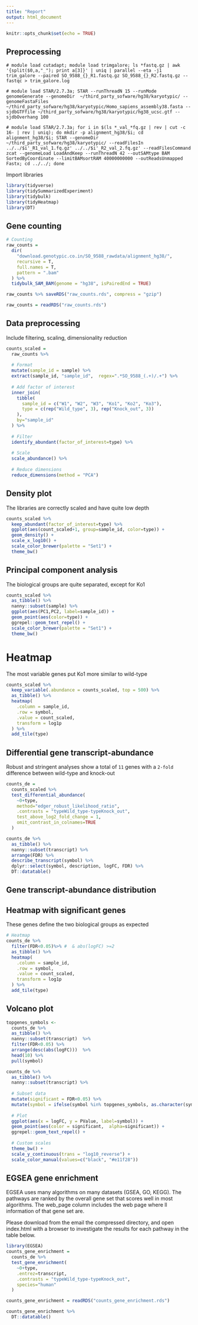 ```yaml
---
title: "Report"
output: html_document
---
```


```r
knitr::opts_chunk$set(echo = TRUE)
```

## Preprocessing

```mapping
# module load cutadapt; module load trimgalore; ls *fastq.gz | awk '{split($0,a,"_"); print a[3]}' | uniq | parallel --eta -j1 trim_galore --paired SO_9588_{}_R1.fastq.gz SO_9588_{}_R2.fastq.gz --fastqc > trim_galore.log

# module load STAR/2.7.3a; STAR --runThreadN 15 --runMode genomeGenerate --genomeDir  ~/third_party_sofware/hg38/karyotypic/ --genomeFastaFiles ~/third_party_sofware/hg38/karyotypic/Homo_sapiens_assembly38.fasta --sjdbGTFfile ~/third_party_sofware/hg38/karyotypic/hg38_ucsc.gtf --sjdbOverhang 100

# module load STAR/2.7.3a; for i in $(ls *_val_*fq.gz | rev | cut -c 16- | rev | uniq); do mkdir -p alignment_hg38/$i; cd alignment_hg38/$i; STAR --genomeDir ~/third_party_sofware/hg38/karyotypic/ --readFilesIn ../../$i'_R1_val_1.fq.gz' ../../$i'_R2_val_2.fq.gz' --readFilesCommand zcat --genomeLoad LoadAndKeep --runThreadN 42 --outSAMtype BAM SortedByCoordinate --limitBAMsortRAM 40000000000 --outReadsUnmapped Fastx; cd ../../; done
```

Import libraries

```r
library(tidyverse)
library(tidySummarizedExperiment)
library(tidybulk)
library(tidyHeatmap)
library(DT)
```

## Gene counting

```r
# Counting
raw_counts =
  dir(
    "download.genotypic.co.in/SO_9588_rawdata/alignment_hg38/",
    recursive = T,
    full.names = T,
    pattern = ".bam"
  ) %>%
  tidybulk_SAM_BAM(genome = "hg38", isPairedEnd = TRUE)

raw_counts %>% saveRDS("raw_counts.rds", compress = "gzip")
```

```r
raw_counts = readRDS("raw_counts.rds")
```

## Data preprocessing

Include filtering, scaling, dimensionality reduction

```r
counts_scaled = 
  raw_counts %>%
  
  # Format
  mutate(sample_id = sample) %>%
  extract(sample_id, "sample_id",  regex=".*SO_9588_(.+)/.+") %>%
  
  # Add factor of interest
  inner_join(
    tibble(
      sample_id = c("W1", "W2", "W3", "Ko1", "Ko2", "Ko3"),
      type = c(rep("Wild_type", 3), rep("Knock_out", 3))
    ),
    by="sample_id"
  ) %>%
  
  # Filter
  identify_abundant(factor_of_interest=type) %>%
  
  # Scale
  scale_abundance() %>%
  
  # Reduce dimensions
  reduce_dimensions(method = "PCA")
```

## Density plot

The libraries are correctly scaled and have quite low depth

```r
counts_scaled %>%
  keep_abundant(factor_of_interest=type) %>%
  ggplot(aes(count_scaled+1, group=sample_id, color=type)) +
  geom_density() +
  scale_x_log10() +
  scale_color_brewer(palette = "Set1") +
  theme_bw()
```

## Principal component analysis

The biological groups are quite separated, except for Ko1


```r
counts_scaled %>%
  as_tibble() %>%
  nanny::subset(sample) %>%
  ggplot(aes(PC1,PC2, label=sample_id)) +
  geom_point(aes(color=type)) +
  ggrepel::geom_text_repel() +
  scale_color_brewer(palette = "Set1") +
  theme_bw()
```

# Heatmap

The most variable genes put Ko1 more similar to wild-type

```r
counts_scaled %>%
  keep_variable(.abundance = counts_scaled, top = 500) %>%
  as_tibble() %>%
  heatmap(
    .column = sample_id,
    .row = symbol,
    .value = count_scaled,
    transform = log1p
  ) %>%
  add_tile(type) 
```


## Differential gene transcript-abundance

Robust and stringent analyses show a total of `11` genes with a `2-fold` difference between wild-type and knock-out

```r
counts_de = 
  counts_scaled %>%
  test_differential_abundance(
    ~0+type, 
    method="edger_robust_likelihood_ratio", 
    .contrasts = "typeWild_type-typeKnock_out", 
    test_above_log2_fold_change = 1,
    omit_contrast_in_colnames=TRUE
  )

counts_de %>%
  as_tibble() %>%
  nanny::subset(transcript) %>%
  arrange(FDR) %>%
  describe_transcript(symbol) %>%
  dplyr::select(symbol, description, logFC, FDR) %>%
  DT::datatable()
```

## Gene transcript-abundance distribution

## Heatmap with significant genes

These genes define the two biological groups as expected

```r
# Heatmap
counts_de %>%
  filter(FDR<0.05)%>% #  & abs(logFC) >=2
  as_tibble() %>%
  heatmap(
    .column = sample_id,
    .row = symbol,
    .value = count_scaled,
    transform = log1p
  ) %>%
  add_tile(type) 
```

## Volcano plot

```r
topgenes_symbols <-
  counts_de %>%
  as_tibble() %>%
  nanny::subset(transcript)  %>%
  filter(FDR<0.05) %>%
  arrange(desc(abs(logFC)))  %>%
  head(10) %>%
  pull(symbol)

counts_de %>%
  as_tibble() %>%
  nanny::subset(transcript) %>%
  
  # Subset data
  mutate(significant = FDR<0.05) %>%
  mutate(symbol = ifelse(symbol %in% topgenes_symbols, as.character(symbol), "")) %>%
  
  # Plot
  ggplot(aes(x = logFC, y = PValue, label=symbol)) +
  geom_point(aes(color = significant,  alpha=significant)) +
  ggrepel::geom_text_repel() +
  
  # Custom scales
  theme_bw() +
  scale_y_continuous(trans = "log10_reverse") +
  scale_color_manual(values=c("black", "#e11f28")) 
```

## EGSEA gene enrichment

EGSEA uses many algorithms on many datasets (GSEA, GO, KEGG). The pathways are ranked by the overall gene set that scores well in most algorithms. The web_page column includes the web page where ll information of that gene set are.

Please download from the email the compressed directory, and open index.html with a browser to investigate the results for each pathway in the table below.

```r
library(EGSEA)
counts_gene_enrichment = 
  counts_de %>%
  test_gene_enrichment(
    ~0+type, 
    .entrez=transcript, 
    .contrasts = "typeWild_type-typeKnock_out",
    species="human"
  )
```

```r
counts_gene_enrichment = readRDS("counts_gene_enrichment.rds")

counts_gene_enrichment %>%
  DT::datatable()
```


